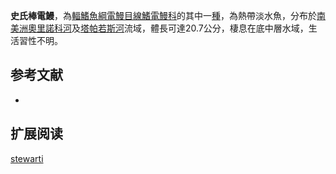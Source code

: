 {{Speciesbox
| name = 史氏棒電鰻
| status = NE
| status_system = IUCN3.1
| image = 
| image_width = 250px
| genus = Rhabdolichops
| species = stewarti
| authority = [[Lundberg_&_Mago-Leccia|Lundberg & Mago-Leccia]], 1986
| synonyms = 
}}
'''史氏棒電鰻'''，為[[輻鰭魚綱|輻鰭魚綱]][[電鰻目|電鰻目]][[線鰭電鰻科|線鰭電鰻科]]的其中一[[種|種]]，為熱帶淡水魚，分布於[[南美洲|南美洲]][[奧里諾科河|奧里諾科河]]及[[塔帕若斯河|塔帕若斯河]]流域，體長可達20.7公分，棲息在底中層水域，生活習性不明。

==参考文献==
*{{FishBase_species|genus=Rhabdolichops|species=stewarti |year=2015|month=10}}

== 扩展阅读 ==
{{refbegin}}
{{wikispecies-inline|Rhabdolichops stewarti|史氏棒電鰻}}
{{refend}}
{{Taxonbar|from=Q5547031}}

[[Category:棒電鰻屬|stewarti]]